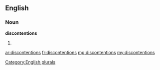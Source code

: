==English==

===Noun===
'''discontentions'''

# {{plural of|discontention}}

[[Category:English plurals]]

[[ar:discontentions]]
[[fr:discontentions]]
[[mg:discontentions]]
[[my:discontentions]]